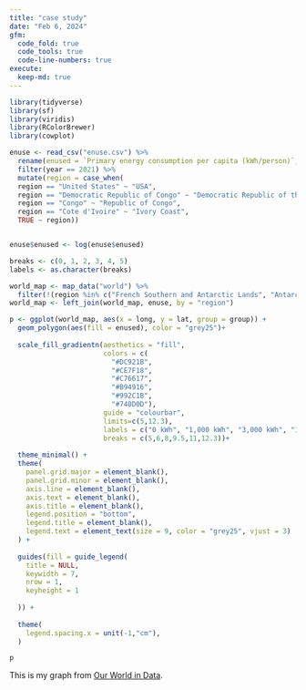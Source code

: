 ```yaml
---
title: "case study"
date: "Feb 6, 2024"
gfm:
  code_fold: true
  code_tools: true
  code-line-numbers: true
execute:
  keep-md: true
---
```


```r

library(tidyverse)
library(sf)
library(viridis)
library(RColorBrewer)
library(cowplot)

enuse <- read_csv("enuse.csv") %>%
  rename(enused = `Primary energy consumption per capita (kWh/person)`, region = Entity, year = Year, code = Code) %>% 
  filter(year == 2021) %>% 
  mutate(region = case_when(
  region == "United States" ~ "USA",
  region == "Democratic Republic of Congo" ~ "Democratic Republic of the Congo" ,
  region == "Congo" ~ "Republic of Congo",
  region == "Cote d'Ivoire" ~ "Ivory Coast",
  TRUE ~ region))


enuse$enused <- log(enuse$enused)

breaks <- c(0, 1, 2, 3, 4, 5)
labels <- as.character(breaks)

world_map <- map_data("world") %>% 
  filter(!(region %in% c("French Southern and Antarctic Lands", "Antarctica")))
world_map <- left_join(world_map, enuse, by = "region")

p <- ggplot(world_map, aes(x = long, y = lat, group = group)) +
  geom_polygon(aes(fill = enused), color = "grey25")+
  
  scale_fill_gradientn(aesthetics = "fill",
                       colors = c(
                         "#DC921B", 
                         "#CE7F18", 
                         "#C76617", 
                         "#B94916", 
                         "#992C1B", 
                         "#740D0D"),
                       guide = "colourbar",
                       limits=c(5,12.3),
                       labels = c("0 kWh", "1,000 kWh", "3,000 kWh", "10,000 kWh", "30,000 kWh", "100,000 kWh"),
                       breaks = c(5,6,8,9.5,11,12.3))+
  
  theme_minimal() +
  theme(
    panel.grid.major = element_blank(),
    panel.grid.minor = element_blank(),
    axis.line = element_blank(),
    axis.text = element_blank(),
    axis.title = element_blank(),
    legend.position = "bottom",
    legend.title = element_blank(),
    legend.text = element_text(size = 9, color = "grey25", vjust = 3)
  ) +
  
  guides(fill = guide_legend(
    title = NULL,
    keywidth = 7,
    nrow = 1,
    keyheight = 1
    
  )) +
  
  theme(
    legend.spacing.x = unit(-1,"cm"),
  )

p

```

This is my graph from [Our World in Data](https://ourworldindata.org/per-capita-energy).\
\
